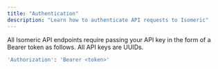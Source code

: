 ```yaml
---
title: "Authentication"
description: "Learn how to authenticate API requests to Isomeric"
---
```


All Isomeric API endpoints require passing your API key in the form of a Bearer token as follows. All API keys are UUIDs.

```bash
'Authorization': 'Bearer <token>'
```
